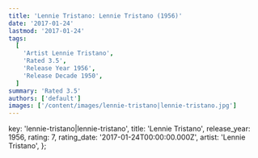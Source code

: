 ```yaml
---
title: 'Lennie Tristano: Lennie Tristano (1956)'
date: '2017-01-24'
lastmod: '2017-01-24'
tags:
  [
    'Artist Lennie Tristano',
    'Rated 3.5',
    'Release Year 1956',
    'Release Decade 1950',
  ]
summary: 'Rated 3.5'
authors: ['default']
images: ['/content/images/lennie-tristano|lennie-tristano.jpg']
---
```


  key: 'lennie-tristano|lennie-tristano',
  title: 'Lennie Tristano',
  release_year: 1956,
  rating: 7,
  rating_date: '2017-01-24T00:00:00.000Z',
  artist: 'Lennie Tristano',
};

<MusicRating data={data} />
